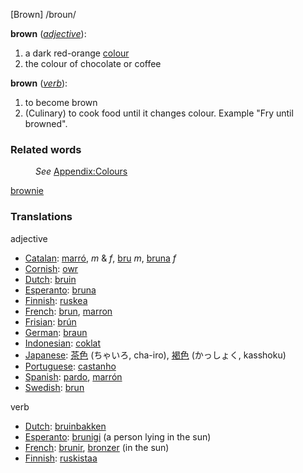 [Brown]  /broun/

;'''brown'''   (''[[adjective]]''):

#a dark red-orange [[color|colour]]
#the colour of chocolate or coffee

;'''brown'''   (''[[verb]]''):
#to become brown
#(Culinary) to cook food until it changes colour. Example "Fry until browned".

===Related words===
:''See'' [[Wiktionary_Appendix:Colours|Appendix:Colours]]
[[brownie]]

===Translations===

adjective
*[[Catalan]]: [[marró]], ''m'' & ''f'', [[bru]] ''m'', [[bruna]] ''f''
*[[Cornish]]: [[owr]]
*[[Dutch]]: [[bruin]]
*[[Esperanto]]: [[bruna]]
*[[Finnish]]: [[ruskea]]
*[[French]]: [[brun]], [[marron]]
*[[Frisian]]: [[brún]]
*[[German]]: [[braun]]
*[[Indonesian]]: [[coklat]]
*[[Japanese]]: [[茶色]] (ちゃいろ, cha-iro), [[褐色]] (かっしょく, kasshoku)
*[[Portuguese]]: [[castanho]]
*[[Spanish]]: [[pardo]],  [[marrón]]
*[[Swedish]]: [[brun]]

verb
*[[Dutch]]: [[bruinbakken]]
*[[Esperanto]]: [[brunigi]] (a person lying in the sun)
*[[French]]: [[brunir]], [[bronzer]] (in the sun)
*[[Finnish]]: [[ruskistaa]]
